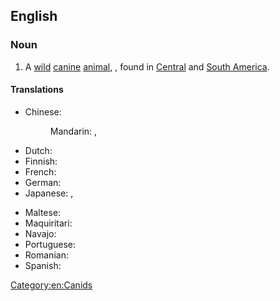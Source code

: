 ==English==
{{wikipedia}}

===Noun===
{{en-noun}}

# A [[wild]] [[canine]] [[animal]], {{taxlink|Speothos venaticus|species}}, found in [[Central America|Central]] and [[South America]].

====Translations====
{{trans-top|a wild canine animal}}
* Chinese:
*: Mandarin: {{t|cmn|藪犬|sc=Hani}}, {{t|cmn|薮犬|tr=sǒuquǎn|sc=Hani}}
* Dutch: {{t+|nl|boshond|m}}
* Finnish: {{t+|fi|pensaskoira}}
* French: {{t|fr|chien des buissons|m}}
* German: {{t|de|Waldhund|m}}
* Japanese: {{t+|ja|ヤブイヌ|tr=yabuinu|sc=Jpan}}, {{t+|ja|藪犬|tr=[[やぶいぬ]], [[yabuinu]]|sc=Jpan}}
{{trans-mid}}
* Maltese: {{t|mt|kelb tal-buxx|m}}
* Maquiritari: {{t|mch|kwe'kwedu}}
* Navajo: {{t|nv|Shádiʼááhdę́ę́ʼ hodíłchʼil mąʼii}}
* Portuguese: {{t|pt|cachorro do mato|m}}
* Romanian: {{t|ro|câine de tufiș|m}}
* Spanish: {{t|es|perro de monte|m}}
{{trans-bottom}}

[[Category:en:Canids]]